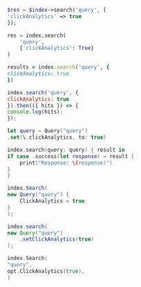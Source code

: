 <CodeGroup>

```php PHP
$res = $index->search('query', [
'clickAnalytics' => true
]);
```

```python Python
res = index.search(
    'query',
    {'clickAnalytics': True}
)
```

```ruby Ruby
results = index.search('query', {
clickAnalytics: true
})
```

```js JavaScript
index.search('query', {
clickAnalytics: true
}).then(({ hits }) => {
console.log(hits);
});
```

```swift Swift
let query = Query("query")
.set(\.clickAnalytics, to: true)

index.search(query: query) { result in
if case .success(let response) = result {
    print("Response: \(response)")
}
}
```

```csharp C#
index.Search(
new Query("query") {
    ClickAnalytics = true
}
);
```

```java Java
index.search(
new Query("query")
    .setClickAnalytics(true)
);
```

```go Go
index.Search(
"query",
opt.ClickAnalytics(true),
)
```

</CodeGroup>